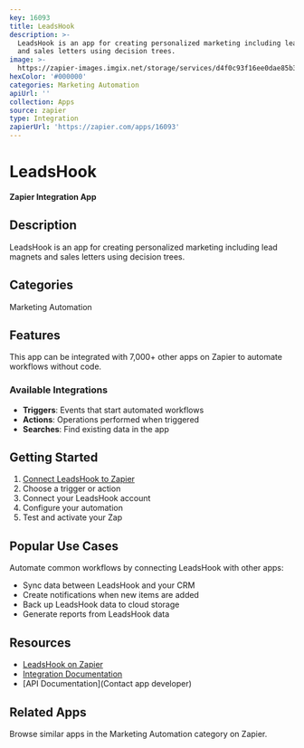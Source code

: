 ```yaml
---
key: 16093
title: LeadsHook
description: >-
  LeadsHook is an app for creating personalized marketing including lead magnets
  and sales letters using decision trees.
image: >-
  https://zapier-images.imgix.net/storage/services/d4f0c93f16ee0dae85b3654298b7e7f4.png?auto=format%2Ccompress&ixlib=python-3.0.0&q=50
hexColor: '#000000'
categories: Marketing Automation
apiUrl: ''
collection: Apps
source: zapier
type: Integration
zapierUrl: 'https://zapier.com/apps/16093'
---
```

# LeadsHook

**Zapier Integration App**

## Description

LeadsHook is an app for creating personalized marketing including lead magnets and sales letters using decision trees.

## Categories

Marketing Automation

## Features

This app can be integrated with 7,000+ other apps on Zapier to automate workflows without code.

### Available Integrations

- **Triggers**: Events that start automated workflows
- **Actions**: Operations performed when triggered
- **Searches**: Find existing data in the app

## Getting Started

1. [Connect LeadsHook to Zapier](https://zapier.com/apps/16093)
2. Choose a trigger or action
3. Connect your LeadsHook account
4. Configure your automation
5. Test and activate your Zap

## Popular Use Cases

Automate common workflows by connecting LeadsHook with other apps:

- Sync data between LeadsHook and your CRM
- Create notifications when new items are added
- Back up LeadsHook data to cloud storage
- Generate reports from LeadsHook data

## Resources

- [LeadsHook on Zapier](https://zapier.com/apps/16093)
- [Integration Documentation](https://zapier.com/apps/16093/integrations)
- [API Documentation](Contact app developer)

## Related Apps

Browse similar apps in the Marketing Automation category on Zapier.
